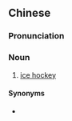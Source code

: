 ==Chinese==
{{zh-forms|type=113}}
{{wikipedia|lang=zh}}

===Pronunciation===
{{zh-pron
|m=bīngshàng qūgùnqiú
|c=bing1 soeng6 kuk1 gwan3 kau4
|cat=n
}}

===Noun===
{{zh-noun}}

# [[ice hockey]]

====Synonyms====
* {{zh-l|冰球}}

{{zh-cat|Sports}}